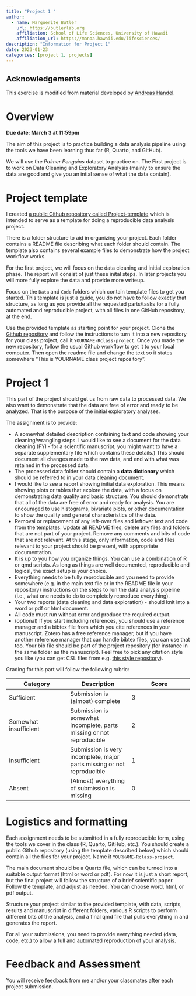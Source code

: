 ```yaml
---
title: "Project 1 "
author:
  - name: Marguerite Butler
    url: https://butlerlab.org
    affiliation: School of Life Sciences, University of Hawaii
    affiliation_url: https://manoa.hawaii.edu/lifesciences/
description: "Information for Project 1"
date: 2023-01-23
categories: [project 1, projects]
---
```

## Acknowledgements

This exercise is modified from material developed by [Andreas Handel](https://www.andreashandel.com).

# Overview

**Due date: March 3 at 11:59pm**

The aim of this project is to practice building a data analysis pipeline using the tools we have been learning thus far (R, Quarto, and GitHub). 

We will use the *Palmer Penguins* dataset to practice on. The First project is to work on Data Cleaning and Exploratory Analysis (mainly to ensure the data are good and give you an intial sense of what the data contain). 

# Project template

I created [a public Github repository called Project-template](https://github.com/mbutler808/Project-template) which is intended to serve as a template for doing a reproducible data analysis project. 

There is a folder structure to aid in organizing your project. Each folder contains a README file describing what each folder should contain. The template also contains several example files to demonstrate how the project workflow works. 

For the first project, we will focus on the data cleaning and initial exploration phase. The report will consist of just these inital steps. In later projects you will more fully explore the data and provide more writeup. 

Focus on the `Data` and `Code` folders which contain template files to get you started. This template is just a guide, you do not have to follow exactly that structure, as long as you provide all the requested parts/tasks for a fully automated and reproducible project, with all files in one GitHub repository, at the end.

Use the provided template as starting point for your project. Clone the [Github repository](https://github.com/mbutler808/Project-template) and follow the instructions to turn it into a new repository for your class project, call it `YOURNAME-Rclass-project`. Once you made the new repository, follow the usual Github workflow to get it to your local computer. Then open the readme file and change the text so it states somewhere "This is YOURNAME class project repository".


# Project 1

This part of the project should get us from raw data to processed data. We also want to demonstrate that the data are free of error and ready to be analyzed. That is the purpose of the initial exploratory analyses. 

The assignment is to provide: 

* A somewhat detailed description containing text and code showing your cleaning/wrangling steps. I would like to see a document for the data cleaning (FYI - for a scientific manuscript, you might want to have a separate supplementary file which contains these details.) This should document all changes made to the raw data, and end with what was retained in the processed data. 
* The processed data folder should contain a **data dictionary** which should be referred to in your data cleaning document.
* I would like to see a report showing initial data exploration. This means showing plots or tables that explore the data, with a focus on demonstrating data quality and basic structure. You should demonstrate that all of the data are free of error and ready for analysis. You are encouraged to use histograms, bivariate plots, or other documentation to show the quality and general characteristics of the data. 
* Removal or replacement of any left-over files and leftover text and code from the templates. Update all README files, delete any files and folders that are not part of your project. Remove any comments and bits of code that are not relevant. At this stage, only information, code and files relevant to your project should be present, with appropriate documentation.
* It is up to you how you organize things. You can use a combination of R or qmd scripts. As long as things are well documented, reproducible and logical, the exact setup is your choice.
* Everything needs to be fully reproducible and you need to provide somewhere (e.g. in the main text file or in the README file in your repository) instructions on the steps to run the data analysis pipeline (i.e., what one needs to do to completely reproduce everything).
* Your two reports (data cleaning and data exploration) - should knit into a word or pdf or html document.
* All code must run without error and produce the required output. 
* (optional) If you start including references, you should use a reference manager and a bibtex file from which you cite references in your manuscript. Zotero has a free reference manager, but if you have another reference manager that can handle bibtex files, you can use that too. Your bib file should be part of the project repository (for instance in the same folder as the manuscript). Feel free to pick any citation style you like (you can get CSL files from e.g. [this style repository](https://www.zotero.org/styles)).

Grading for this part will follow the following rubric: 

| **Category** | **Description**  | **Score** |
| --- | --- | --- |
| Sufficient | Submission is (almost) complete | 3 |
| Somewhat insufficient | Submission is somewhat incomplete, parts missing or not reproducible| 2 |
| Insufficient | Submission is very incomplete, major parts missing or not reproducible| 1 |
| Absent | (Almost) everything of submission is missing | 0 |


# Logistics and formatting

Each assignment needs to be submitted in a fully reproducible form, using the tools we cover in the class (R, Quarto, GitHub, etc.). You should create a public Github repository (using the template described below) which should contain all the files for your project. Name it `YOURNAME-Rclass-project`. 

The main document should be a Quarto file, which can be turned into a suitable output format (html or word or pdf). For now it is just a short report, but the final project will follow the structure of a brief scientific paper. Follow the template, and adjust as needed. You can choose word, html, or pdf output. 

Structure your project similar to the provided template, with data, scripts, results and manuscript in different folders, various R scripts to perform different bits of the analysis, and a final qmd file that pulls everything in and generates the report. 

For all your submissions, you need to provide everything needed (data, code, etc.) to allow a full and automated reproduction of your analysis.


# Feedback and Assessment

You will receive feedback from me and/or your classmates after each project submission. 


